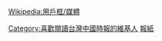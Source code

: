{{Userbox
  |id=[[File:China Times Building on Bangka Blvd. 20050119.jpg|60px|中國時報]]
  |id-c=#FFFFFF
  |info=這個用戶喜歡閱讀[[台灣]]的'''[[中國時報]]'''。
  |info-c=#E6E6FA
  |info-s=10
  |border-c=#FFFFFF
}} <includeonly>[[Category:喜歡閱讀台灣中國時報的維基人]]</includeonly><noinclude>{{Clear}}[[Wikipedia:用戶框/媒體]]
[[Category:媒體用戶框模板|報紙]]
</noinclude>